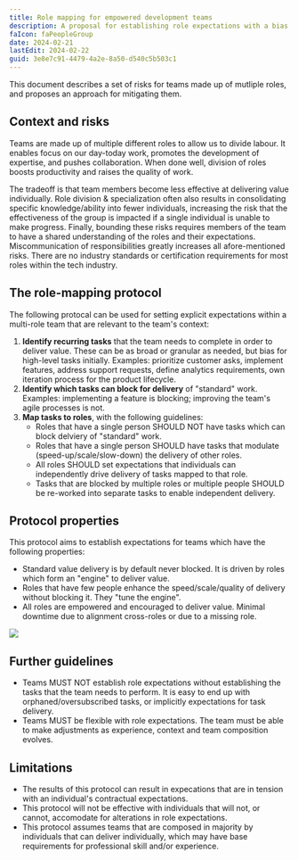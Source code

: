 ```yaml
---
title: Role mapping for empowered development teams
description: A proposal for establishing role expectations with a bias for getting things done.
faIcon: faPeopleGroup
date: 2024-02-21
lastEdit: 2024-02-22
guid: 3e8e7c91-4479-4a2e-8a50-d540c5b503c1
---
```


This document describes a set of risks for teams made up of mutliple roles, and proposes an approach for mitigating them.

## Context and risks

Teams are made up of multiple different roles to allow us to divide labour. It enables focus on our day-today work, promotes the development of expertise, and pushes collaboration. 
When done well, division of roles boosts productivity and raises the quality of work.

The tradeoff is that team members become less effective at delivering value individually.
Role division & specialization often also results in consolidating specific knowledge/ability into fewer individuals, 
increasing the risk that the effectiveness of the group is impacted if a single individual is unable to make progress.
Finally, bounding these risks requires members of the team to have a shared understanding of the roles and their expectations. 
Miscommunication of responsibilities greatly increases all afore-mentioned risks.
There are no industry standards or certification requirements for most roles within the tech industry.

## The role-mapping protocol

The following protocal can be used for setting explicit expectations within a multi-role team that are relevant to the team's context:

1. **Identify recurring tasks** that the team needs to complete in order to deliver value. These can be as broad or granular as needed, but bias for high-level tasks initially.
Examples: prioritize customer asks, implement features, address support requests, define analytics requirements, own iteration process for the product lifecycle.
2. **Identify which tasks can block for delivery** of "standard" work. Examples: implementing a feature is blocking; improving the team's agile processes is not.
3. **Map tasks to roles**, with the following guidelines:
    - Roles that have a single person SHOULD NOT have tasks which can block delviery of "standard" work.
    - Roles that have a single person SHOULD have tasks that modulate (speed-up/scale/slow-down) the delivery of other roles.
    - All roles SHOULD set expectations that individuals can independently drive delivery of tasks mapped to that role.
    - Tasks that are blocked by multiple roles or multiple people SHOULD be re-worked into separate tasks to enable independent delivery.

## Protocol properties

This protocol aims to establish expectations for teams which have the following properties:
 - Standard value delivery is by default never blocked. It is driven by roles which form an "engine" to deliver value.
 - Roles that have few people enhance the speed/scale/quality of delivery without blocking it. They "tune the engine".
 - All roles are empowered and encouraged to deliver value. Minimal downtime due to alignment cross-roles or due to a missing role.

![](./images/role-mapping.png)


## Further guidelines

 - Teams MUST NOT establish role expectations without establishing the tasks that the team needs to perform. It is easy to end up with orphaned/oversubscribed tasks, or implicitly expectations for task delivery.
 - Teams MUST be flexible with role expectations. The team must be able to make adjustments as experience, context and team composition evolves.

## Limitations

 - The results of this protocol can result in expecations that are in tension with an individual's contractual expectations.
 - This protocol will not be effective with individuals that will not, or cannot, accomodate for alterations in role expectations.
 - This protocol assumes teams that are composed in majority by individuals that can deliver individually, which may have base requirements for professional skill and/or experience.
